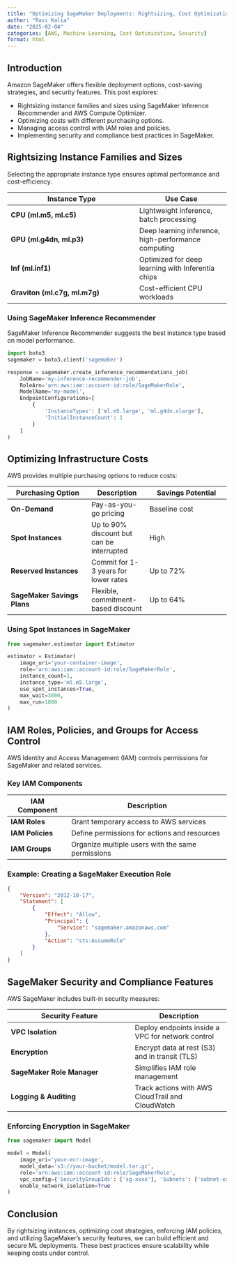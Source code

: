 ```yaml
---
title: "Optimizing SageMaker Deployments: Rightsizing, Cost Optimization, and Security"
author: "Ravi Kalia"
date: "2025-02-04"
categories: [AWS, Machine Learning, Cost Optimization, Security]
format: html
---
```


## Introduction
Amazon SageMaker offers flexible deployment options, cost-saving strategies, and security features. This post explores:

- Rightsizing instance families and sizes using SageMaker Inference Recommender and AWS Compute Optimizer.
- Optimizing costs with different purchasing options.
- Managing access control with IAM roles and policies.
- Implementing security and compliance best practices in SageMaker.

## Rightsizing Instance Families and Sizes
Selecting the appropriate instance type ensures optimal performance and cost-efficiency.

| Instance Type | Use Case |
|--------------|----------|
| **CPU (ml.m5, ml.c5)** | Lightweight inference, batch processing |
| **GPU (ml.g4dn, ml.p3)** | Deep learning inference, high-performance computing |
| **Inf (ml.inf1)** | Optimized for deep learning with Inferentia chips |
| **Graviton (ml.c7g, ml.m7g)** | Cost-efficient CPU workloads |

### Using SageMaker Inference Recommender
SageMaker Inference Recommender suggests the best instance type based on model performance.

```python
import boto3
sagemaker = boto3.client('sagemaker')

response = sagemaker.create_inference_recommendations_job(
    JobName='my-inference-recommender-job',
    RoleArn='arn:aws:iam::account-id:role/SageMakerRole',
    ModelName='my-model',
    EndpointConfigurations=[
        {
            'InstanceTypes': ['ml.m5.large', 'ml.g4dn.xlarge'],
            'InitialInstanceCount': 1
        }
    ]
)
```

## Optimizing Infrastructure Costs
AWS provides multiple purchasing options to reduce costs:

| Purchasing Option | Description | Savings Potential |
|------------------|-------------|------------------|
| **On-Demand** | Pay-as-you-go pricing | Baseline cost |
| **Spot Instances** | Up to 90% discount but can be interrupted | High |
| **Reserved Instances** | Commit for 1-3 years for lower rates | Up to 72% |
| **SageMaker Savings Plans** | Flexible, commitment-based discount | Up to 64% |

### Using Spot Instances in SageMaker
```python
from sagemaker.estimator import Estimator

estimator = Estimator(
    image_uri='your-container-image',
    role='arn:aws:iam::account-id:role/SageMakerRole',
    instance_count=1,
    instance_type='ml.m5.large',
    use_spot_instances=True,
    max_wait=3600,
    max_run=1800
)
```

## IAM Roles, Policies, and Groups for Access Control
AWS Identity and Access Management (IAM) controls permissions for SageMaker and related services.

### Key IAM Components

| IAM Component | Description |
|--------------|-------------|
| **IAM Roles** | Grant temporary access to AWS services |
| **IAM Policies** | Define permissions for actions and resources |
| **IAM Groups** | Organize multiple users with the same permissions |

### Example: Creating a SageMaker Execution Role
```json
{
    "Version": "2012-10-17",
    "Statement": [
        {
            "Effect": "Allow",
            "Principal": {
                "Service": "sagemaker.amazonaws.com"
            },
            "Action": "sts:AssumeRole"
        }
    ]
}
```

## SageMaker Security and Compliance Features
AWS SageMaker includes built-in security measures:

| Security Feature | Description |
|-----------------|-------------|
| **VPC Isolation** | Deploy endpoints inside a VPC for network control |
| **Encryption** | Encrypt data at rest (S3) and in transit (TLS) |
| **SageMaker Role Manager** | Simplifies IAM role management |
| **Logging & Auditing** | Track actions with AWS CloudTrail and CloudWatch |

### Enforcing Encryption in SageMaker
```python
from sagemaker import Model

model = Model(
    image_uri='your-ecr-image',
    model_data='s3://your-bucket/model.tar.gz',
    role='arn:aws:iam::account-id:role/SageMakerRole',
    vpc_config={'SecurityGroupIds': ['sg-xxxx'], 'Subnets': ['subnet-xxxx']},
    enable_network_isolation=True
)
```

## Conclusion
By rightsizing instances, optimizing cost strategies, enforcing IAM policies, and utilizing SageMaker’s security features, we can build efficient and secure ML deployments. These best practices ensure scalability while keeping costs under control.

